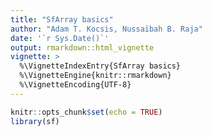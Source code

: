 ```yaml
---
title: "SfArray basics"
author: "Adam T. Kocsis, Nussaïbah B. Raja"
date: '`r Sys.Date()`'
output: rmarkdown::html_vignette
vignette: >
  %\VignetteIndexEntry{SfArray basics}
  %\VignetteEngine{knitr::rmarkdown}
  %\VignetteEncoding{UTF-8}
---
```


```r
knitr::opts_chunk$set(echo = TRUE)
library(sf)
```
